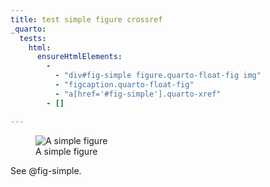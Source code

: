 ```yaml
---
title: test simple figure crossref
_quarto:
  tests:
    html:
      ensureHtmlElements:
        - 
          - "div#fig-simple figure.quarto-float-fig img"
          - "figcaption.quarto-float-fig"
          - "a[href='#fig-simple'].quarto-xref"
        - []

---
```


![A simple figure](img/surus.jpg){#fig-simple}

See @fig-simple.

